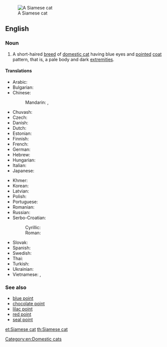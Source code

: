 [[Image:Niobe050905-Siamese Cat.jpeg|thumb|right|A Siamese cat]]
==English==

===Noun===
{{en-noun|head=[[Siamese]] [[cat]]}}

# A short-haired [[breed]] of [[domestic cat]] having blue eyes and [[pointed]] [[coat]] pattern, that is, a pale body and dark [[extremity|extremities]].

====Translations====
{{trans-top|mammal}}
* Arabic: {{t-|ar|قط سيامي|m|tr=qiTT siyaamiy|sc=Arab}}
* Bulgarian: {{t-|bg|сиамска котка|f|tr=siámska kótka|sc=Cyrl}}
* Chinese:
*: Mandarin: {{t|cmn|暹羅貓|sc=Hani}}, {{t|cmn|暹罗猫|tr=Xiānluó māo|sc=Hani}}<!--One of this is probably just "Siamese" and should be on that page, not this one, which is "Siamese cat".-->
* Chuvash: {{tø|cv|cиам кушакĕ|tr=|sc=Cyrl}}
* Czech: {{t-|cs|siamská kočka|f}}
* Danish: {{t-|da|siameser}}
* Dutch: {{t-|nl|siamees}}
* Estonian: {{t-|et|iiami kass}}
* Finnish: {{t-|fi|siamilaiskissa}}
* French: {{t-|fr|chat siamois|m}}
* German: {{t-|de|Siamkatze|f}}
* Hebrew: {{t-|he|חתול סיאמי|tr=|sc=Hebr}}
* Hungarian: {{t-|hu|sziámi macska}}
* Italian: {{t-|it|gatto siamese|m}}
* Japanese: {{t-|ja|シャム猫|tr=Shamu neko|sc=Jpan}}
{{trans-mid}}
* Khmer: {{t-|km|ឆ្មាសៀម|sc=Khmr|tr=cmaa siem}}
* Korean: {{t-|ko|샴 고양이|tr=Syam goyang-i|sc=Kore}}
* Latvian: {{t-|lv|siāmas kaķis}}
* Polish: {{t+|pl|kot syjamski|m}}
* Portuguese: {{t-|pt|gato siamês|m}}
* Romanian: {{t-|ro|pisică siameză|f}}
* Russian: {{t-|ru|сиамская кошка|f|tr=siámskaja kóška|sc=Cyrl}}
* Serbo-Croatian:
*: Cyrillic: {{t-|sh|сијамска мачка|f}}
*: Roman: {{t-|sh|sijamska mačka|f}}
* Slovak: {{t-|sk|siamská mačka|f}}
* Spanish: {{t-|es|gato siamés|m}}
* Swedish: {{t-|sv|siames katt}}
* Thai: {{t-|th|แมววิเชียรมาศ|tr=maew wíchianmâad|sc=Thai}}
* Turkish: {{t-|tr|siyam kedi}}
* Ukrainian: {{t-|uk|сіамська кішка|f|tr=siáms'ka kíška|sc=Cyrl}}
* Vietnamese: {{t-|vi|xiêm mèo}}, {{t-|vi|xiêm la mèo}}
{{trans-bottom}}

===See also===
{{wikipedia|Siamese (cat)}}
{{commonscat|Siamese cats}}
* [[blue point]]
* [[chocolate point]]
* [[lilac point]]
* [[red point]]
* [[seal point]]

[[Category:en:Domestic cats]]

[[et:Siamese cat]]
[[th:Siamese cat]]